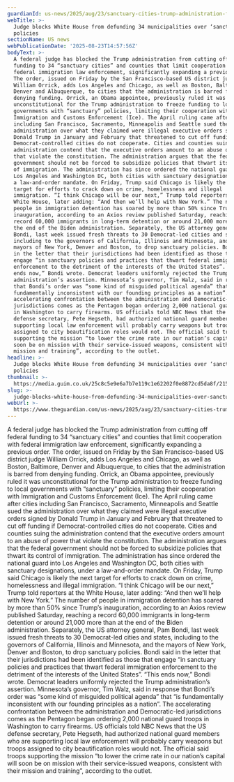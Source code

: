```yaml
---
guardianId: us-news/2025/aug/23/sanctuary-cities-trump-administration-funding
webTitle: >-
  Judge blocks White House from defunding 34 municipalities over ‘sanctuary’
  policies
sectionName: US news
webPublicationDate: '2025-08-23T14:57:56Z'
bodyText: >-
  A federal judge has blocked the Trump administration from cutting off federal
  funding to 34 “sanctuary cities” and counties that limit cooperation with
  federal immigration law enforcement, significantly expanding a previous order.
  The order, issued on Friday by the San Francisco-based US district judge
  William Orrick, adds Los Angeles and Chicago, as well as Boston, Baltimore,
  Denver and Albuquerque, to cities that the administration is barred from
  denying funding. Orrick, an Obama appointee, previously ruled it was
  unconstitutional for the Trump administration to freeze funding to local
  governments with “sanctuary” policies, limiting their cooperation with
  Immigration and Customs Enforcement (Ice). The April ruling came after cities
  including San Francisco, Sacramento, Minneapolis and Seattle sued the
  administration over what they claimed were illegal executive orders signed by
  Donald Trump in January and February that threatened to cut off funding if
  Democrat-controlled cities do not cooperate. Cities and counties suing the
  administration contend that the executive orders amount to an abuse of power
  that violate the constitution. The administration argues that the federal
  government should not be forced to subsidize policies that thwart its control
  of immigration. The administration has since ordered the national guard into
  Los Angeles and Washington DC, both cities with sanctuary designations, under
  a law-and-order mandate. On Friday, Trump said Chicago is likely the next
  target for efforts to crack down on crime, homelessness and illegal
  immigration. “I think Chicago will be our next,” Trump told reporters at the
  White House, later adding: “And then we’ll help with New York.” The number of
  people in immigration detention has soared by more than 50% since Trump’s
  inauguration, according to an Axios review published Saturday, reaching a
  record 60,000 immigrants in long-term detention or around 21,000 more than at
  the end of the Biden administration. Separately, the US attorney general, Pam
  Bondi, last week issued fresh threats to 30 Democrat-led cities and states,
  including to the governors of California, Illinois and Minnesota, and the
  mayors of New York, Denver and Boston, to drop sanctuary policies. Bondi said
  in the letter that their jurisdictions had been identified as those that
  engage “in sanctuary policies and practices that thwart federal immigration
  enforcement to the detriment of the interests of the United States”. “This
  ends now,” Bondi wrote. Democrat leaders uniformly rejected the Trump
  administration’s assertion. Minnesota’s governor, Tim Walz, said in response
  that Bondi’s order was “some kind of misguided political agenda” that “is
  fundamentally inconsistent with our founding principles as a nation”. The
  accelerating confrontation between the administration and Democratic-led
  jurisdictions comes as the Pentagon began ordering 2,000 national guard troops
  in Washington to carry firearms. US officials told NBC News that the US
  defense secretary, Pete Hegseth, had authorized national guard members who are
  supporting local law enforcement will probably carry weapons but troops
  assigned to city beautification roles would not. The official said troops
  supporting the mission “to lower the crime rate in our nation’s capital will
  soon be on mission with their service-issued weapons, consistent with their
  mission and training”, according to the outlet.
headline: >-
  Judge blocks White House from defunding 34 municipalities over ‘sanctuary’
  policies
thumbnail: >-
  https://media.guim.co.uk/25c8c5e9e6a7b7e119c1e62202f0e8872cd5da8f/215_0_3693_2955/500.jpg
slug: >-
  judge-blocks-white-house-from-defunding-34-municipalities-over-sanctuary-policies
webUrl: >-
  https://www.theguardian.com/us-news/2025/aug/23/sanctuary-cities-trump-administration-funding
---
```

A federal judge has blocked the Trump administration from cutting off federal funding to 34 “sanctuary cities” and counties that limit cooperation with federal immigration law enforcement, significantly expanding a previous order. The order, issued on Friday by the San Francisco-based US district judge William Orrick, adds Los Angeles and Chicago, as well as Boston, Baltimore, Denver and Albuquerque, to cities that the administration is barred from denying funding. Orrick, an Obama appointee, previously ruled it was unconstitutional for the Trump administration to freeze funding to local governments with “sanctuary” policies, limiting their cooperation with Immigration and Customs Enforcement (Ice). The April ruling came after cities including San Francisco, Sacramento, Minneapolis and Seattle sued the administration over what they claimed were illegal executive orders signed by Donald Trump in January and February that threatened to cut off funding if Democrat-controlled cities do not cooperate. Cities and counties suing the administration contend that the executive orders amount to an abuse of power that violate the constitution. The administration argues that the federal government should not be forced to subsidize policies that thwart its control of immigration. The administration has since ordered the national guard into Los Angeles and Washington DC, both cities with sanctuary designations, under a law-and-order mandate. On Friday, Trump said Chicago is likely the next target for efforts to crack down on crime, homelessness and illegal immigration. “I think Chicago will be our next,” Trump told reporters at the White House, later adding: “And then we’ll help with New York.” The number of people in immigration detention has soared by more than 50% since Trump’s inauguration, according to an Axios review published Saturday, reaching a record 60,000 immigrants in long-term detention or around 21,000 more than at the end of the Biden administration. Separately, the US attorney general, Pam Bondi, last week issued fresh threats to 30 Democrat-led cities and states, including to the governors of California, Illinois and Minnesota, and the mayors of New York, Denver and Boston, to drop sanctuary policies. Bondi said in the letter that their jurisdictions had been identified as those that engage “in sanctuary policies and practices that thwart federal immigration enforcement to the detriment of the interests of the United States”. “This ends now,” Bondi wrote. Democrat leaders uniformly rejected the Trump administration’s assertion. Minnesota’s governor, Tim Walz, said in response that Bondi’s order was “some kind of misguided political agenda” that “is fundamentally inconsistent with our founding principles as a nation”. The accelerating confrontation between the administration and Democratic-led jurisdictions comes as the Pentagon began ordering 2,000 national guard troops in Washington to carry firearms. US officials told NBC News that the US defense secretary, Pete Hegseth, had authorized national guard members who are supporting local law enforcement will probably carry weapons but troops assigned to city beautification roles would not. The official said troops supporting the mission “to lower the crime rate in our nation’s capital will soon be on mission with their service-issued weapons, consistent with their mission and training”, according to the outlet.
